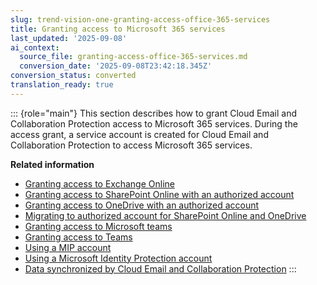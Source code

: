 ```yaml
---
slug: trend-vision-one-granting-access-office-365-services
title: Granting access to Microsoft 365 services
last_updated: '2025-09-08'
ai_context:
  source_file: granting-access-office-365-services.md
  conversion_date: '2025-09-08T23:42:18.345Z'
conversion_status: converted
translation_ready: true
---
```


::: {role="main"}
This section describes how to grant Cloud Email and Collaboration Protection access to Microsoft 365 services. During the access grant, a service account is created for Cloud Email and Collaboration Protection to access Microsoft 365 services.

**Related information**

- [Granting access to Exchange Online](granting-access-exchange-online.mdx)
- [Granting access to SharePoint Online with an authorized account](access-sharepoint-account.mdx)
- [Granting access to OneDrive with an authorized account](grant-access-onedrive-authorized.mdx)
- [Migrating to authorized account for SharePoint Online and OneDrive](migrate-sharepoint-onedrive-account.mdx)
- [Granting access to Microsoft teams](granting-access-microsoft-teams.mdx)
- [Granting access to Teams](granting-access-teams-chat.mdx)
- [Using a MIP account](using-mip-account.mdx)
- [Using a Microsoft Identity Protection account](using-ms-id-protection-account.mdx)
- [Data synchronized by Cloud Email and Collaboration Protection](data-synchronized.mdx)
:::
